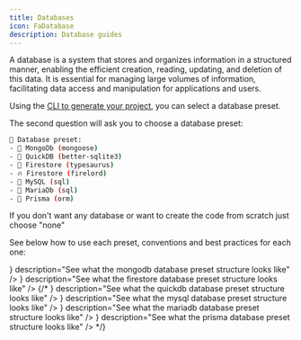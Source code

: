 ```yaml
---
title: Databases
icon: FaDatabase
description: Database guides
---
```


A database is a system that stores and organizes information in a structured manner, enabling the efficient creation, reading, updating, and deletion of this data. It is essential for managing large volumes of information, facilitating data access and manipulation for applications and users.

Using the [CLI to generate your project](/docs/discord/start), you can select a database preset.

The second question will ask you to choose a database preset:
```bash title="npx constatic@latest"
🧰 Database preset:
- 🍃 MongoDb (mongoose)
- 🧊 QuickDB (better-sqlite3)
- 🦕 Firestore (typesaurus)
- 🔥 Firestore (firelord)
- 🐬 MySQL (sql)
- 🦭 MariaDb (sql)
- 💎 Prisma (orm)
```

If you don't want any database or want to create the code from scratch just choose "none"

See below how to use each preset, conventions and best practices for each one:

<Cards className="lg:grid-cols-3">
    <Card
		  href="/docs/discord/presets/databases/mongodb"
      title="MongoDb"
      icon={<icons.BiLogoMongodb/>}
      description="See what the mongodb database preset structure looks like"
    />
    <Card
		  href="/docs/discord/presets/databases/firestore"
      title="Firestore"
      icon={<icons.BiLogoFirebase/>}
      description="See what the firestore database preset structure looks like"
    />
    {/* <Card
		  href="/docs/discord/presets/databases/quickdb"
      title="QuickDb"
      icon={<icons.BiSolidCube/>}
      description="See what the quickdb database preset structure looks like"
    />
    <Card
		  href="/docs/discord/presets/databases/mysql"
      title="MySQL"
      icon={<icons.GrMysql/>}
      description="See what the mysql database preset structure looks like"
    />
    <Card
      href="/docs/discord/presets/databases/mariadb"
      title="MariaDb"
      icon={<icons.SiMariadb/>}
      description="See what the mariadb database preset structure looks like"
    />
    <Card
		  href="/docs/discord/presets/databases/prisma"
      title="Prisma"
      icon={<icons.SiPrisma/>}
      description="See what the prisma database preset structure looks like"
    /> */}
</Cards>